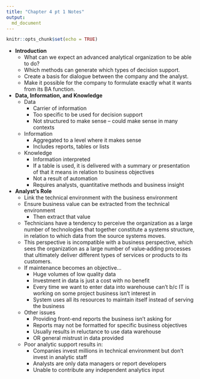 ```yaml
---
title: "Chapter 4 pt 1 Notes"
output:
  md_document
---
```


```r
knitr::opts_chunk$set(echo = TRUE)
```

* **Introduction**
    * What can we expect an advanced analytical organization to be able to do?
    * Which methods can generate which types of decision support.
    * Create a basis for dialogue between the company and the analyst.
    * Make it possible for the company to formulate exactly what it wants from its BA function.
* **Data, Information, and Knowledge**
    * Data
        * Carrier of information
        * Too specific to be used for decision support
        * Not structured to make sense – could make sense in many contexts
    * Information
        * Aggregated to a level where it makes sense
        * Includes reports, tables or lists
    * Knowledge
        * Information interpreted
        * If a table is used, it is delivered with a summary or presentation of that it means in relation to business objectives
        * Not a result of automation
        * Requires analysts, quantitative methods and business insight
* **Analyst's Role**
    * Link the technical environment with the business environment
    * Ensure business value can be extracted from the technical environment
        * Then extract that value
    * Technicians have a tendency to perceive the organization as a large number of technologies that together constitute a systems structure, in relation to which data from the source systems moves.
    * This perspective is incompatible with a business perspective, which sees the organization as a large number of value‐adding processes that ultimately deliver different types of services or products to its customers.
    * If maintenance becomes an objective...
        * Huge volumes of low quality data
        * Investment in data is just a cost with no benefit
        * Every time we want to enter data into warehouse can’t b/c IT is working on some project business isn’t interest in
        * System uses all its resources to maintain itself instead of serving the business
    * Other issues
        * Providing front-end reports the business isn’t asking for
        * Reports may not be formatted for specific business objectives
        * Usually results in reluctance to use data warehouse
        * OR general mistrust in data provided
    * Poor analytic support results in:
        * Companies invest millions in technical environment but don’t invest in analytic staff
        * Analysts are only data managers or report developers
        * Unable to contribute any independent analytics input



